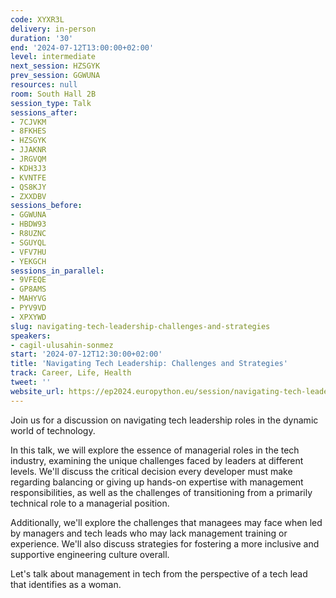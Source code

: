 ```yaml
---
code: XYXR3L
delivery: in-person
duration: '30'
end: '2024-07-12T13:00:00+02:00'
level: intermediate
next_session: HZSGYK
prev_session: GGWUNA
resources: null
room: South Hall 2B
session_type: Talk
sessions_after:
- 7CJVKM
- 8FKHES
- HZSGYK
- JJAKNR
- JRGVQM
- KDH3J3
- KVNTFE
- QS8KJY
- ZXXDBV
sessions_before:
- GGWUNA
- HBDW93
- R8UZNC
- SGUYQL
- VFV7HU
- YEKGCH
sessions_in_parallel:
- 9VFEQE
- GP8AMS
- MAHYVG
- PYV9VD
- XPXYWD
slug: navigating-tech-leadership-challenges-and-strategies
speakers:
- cagil-ulusahin-sonmez
start: '2024-07-12T12:30:00+02:00'
title: 'Navigating Tech Leadership: Challenges and Strategies'
track: Career, Life, Health
tweet: ''
website_url: https://ep2024.europython.eu/session/navigating-tech-leadership-challenges-and-strategies
---
```


Join us for a discussion on navigating tech leadership roles in the dynamic world of technology.

In this talk, we will explore the essence of managerial roles in the tech industry, examining the unique challenges faced by leaders at different levels. We'll discuss the critical decision every developer must make regarding balancing or giving up hands-on expertise with management responsibilities, as well as the challenges of transitioning from a primarily technical role to a managerial position.

Additionally, we'll explore the challenges that managees may face when led by managers and tech leads who may lack management training or experience. We'll also discuss strategies for fostering a more inclusive and supportive engineering culture overall.

Let's talk about management in tech from the perspective of a tech lead that identifies as a woman.
